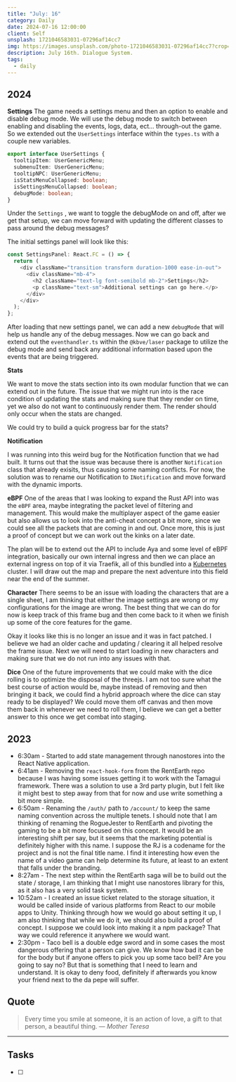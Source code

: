 ```yaml
---
title: "July: 16"
category: Daily
date: 2024-07-16 12:00:00
client: Self
unsplash: 1721046583031-07296af14cc7
img: https://images.unsplash.com/photo-1721046583031-07296af14cc7?crop=entropy&cs=srgb&fm=jpg&ixid=MnwzNjM5Nzd8MHwxfHJhbmRvbXx8fHx8fHx8fDE2ODE3NDg2ODY&ixlib=rb-4.0.3&q=85
description: July 16th. Dialogue System.
tags:
  - daily
---
```


## 2024

**Settings**
The game needs a settings menu and then an option to enable and disable debug mode.
We will use the debug mode to switch between enabling and disabling the events, logs, data, ect... through-out the game.
So we extended out the `UserSettings` interface within the `types.ts` with a couple new variables.

```ts
export interface UserSettings {
  tooltipItem: UserGenericMenu;
  submenuItem: UserGenericMenu;
  tooltipNPC: UserGenericMenu;
  isStatsMenuCollapsed: boolean;
  isSettingsMenuCollapsed: boolean;
  debugMode: boolean;
}
```

Under the `Settings` , we want to toggle the debugMode on and off, after we get that setup, we can move forward with updating the different classes to pass around the debug messages?

The initial settings panel will look like this:
```ts
const SettingsPanel: React.FC = () => {
  return (
    <div className="transition transform duration-1000 ease-in-out">
      <div className="mb-4">
        <h2 className="text-lg font-semibold mb-2">Settings</h2>
        <p className="text-sm">Additional settings can go here.</p>
      </div>
    </div>
  );
};
```

After loading that new settings panel, we can add a new `debugMode` that will help us handle any of the debug messages. Now we can go back and extend out the `eventhandler.ts` within the `@kbve/laser` package to utilize the debug mode and send back any additional information based upon the events that are being triggered.

**Stats**

We want to move the stats section into its own modular function that we can extend out in the future.
The issue that we might run into is the race condition of updating the stats and making sure that they render on time, yet we also do not want to continuously render them.
The render should only occur when the stats are changed.

We could try to build a quick progress bar for the stats?

**Notification**

I was running into this weird bug for the Notification function that we had built.
It turns out that the issue was because there is another `Notification` class that already exisits, thus causing some naming conflicts.
For now, the solution was to rename our Notification to `INotification` and move forward with the dynamic imports.

**eBPF**
One of the areas that I was looking to expand the Rust API into was the `eBPF` area, maybe integrating the packet level of filtering and management. This would make the multiplayer aspect of the game easier but also allows us to look into the anti-cheat concept a bit more, since we could see all the packets that are coming in and out. Once more, this is just a proof of concept but we can work out the kinks on a later date.

The plan will be to extend out the API to include Aya and some level of eBPF integration, basically our own internal ingress and then we can place an external ingress on top of it via Traefik, all of this bundled into a [Kubernetes](https://kbve.com/application/kubernetes/) cluster. I will draw out the map and prepare the next adventure into this field near the end of the summer.

**Character**
There seems to be an issue with loading the characters that are a single sheet, I am thinking that either the image settings are wrong or my configurations for the image are wrong. The best thing that we can do for now is keep track of this frame bug and then come back to it when we finish up some of the core features for the game.

Okay it looks like this is no longer an issue and it was in fact patched. I believe we had an older cache and updating / clearing it all helped resolve the frame issue. Next we will need to start loading in new characters and making sure that we do not run into any issues with that.


**Dice**
One of the future improvements that we could make with the dice rolling is to optimize the disposal of the threejs. I am not too sure what the best course of action would be, maybe instead of removing and then bringing it back, we could find a hybrid approach where the dice can stay ready to be displayed? We could move them off canvas and then move them back in whenever we need to roll them, I believe we can get a better answer to this once we get combat into staging.


<Adsense />

## 2023
- 6:30am - Started to add state management through nanostores into the React Native application. 
- 6:41am - Removing the `react-hook-form` from the RentEarth repo because I was having some issues getting it to work with the Tamagui framework. There was a solution to use a 3rd party plugin, but I felt like it might best to step away from that for now and use write something a bit more simple. 
- 6:50am - Renaming the `/auth/` path to `/account/` to keep the same naming convention across the multiple tenets. I should note that I am thinking of renaming the RogueJester to RentEarth and pivoting the gaming to be a bit more focused on this concept. It would be an interesting shift per say, but it seems that the marketing potential is definitely higher with this name. I suppose the RJ is a codename for the project and is not the final title name. I find it interesting how even the name of a video game can help determine its future, at least to an extent that falls under the branding. 
- 8:27am - The next step within the RentEarth saga will be to build out the state / storage, I am thinking that I might use nanostores library for this, as it also has a very solid task system. 
- 10:52am - I created an issue ticket related to the storage situation, it would be called inside of various platforms from React to our mobile apps to Unity. Thinking through how we would go about setting it up, I am also thinking that while we do it, we should also build a proof of concept. I suppose we could look into making it a npm package? That way we could reference it anywhere we would want. 
- 2:30pm - Taco bell is a double edge sword and in some cases the most dangerous offering that a person can give. We know how bad it can be for the body but if anyone offers to pick you up some taco bell? Are you going to say no? But that is something that I need to learn and understand. It is okay to deny food, definitely if afterwards you know your friend next to the da pepe will suffer. 

## Quote

> Every time you smile at someone, it is an action of love, a gift to that person, a beautiful thing.
> — <cite>Mother Teresa</cite>

---

## Tasks

- [ ]